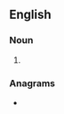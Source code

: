 ==English==

===Noun===
{{head|en|noun plural form}}

# {{plural of|beaker|lang=en}}

===Anagrams===
* {{l|en|rebakes}}